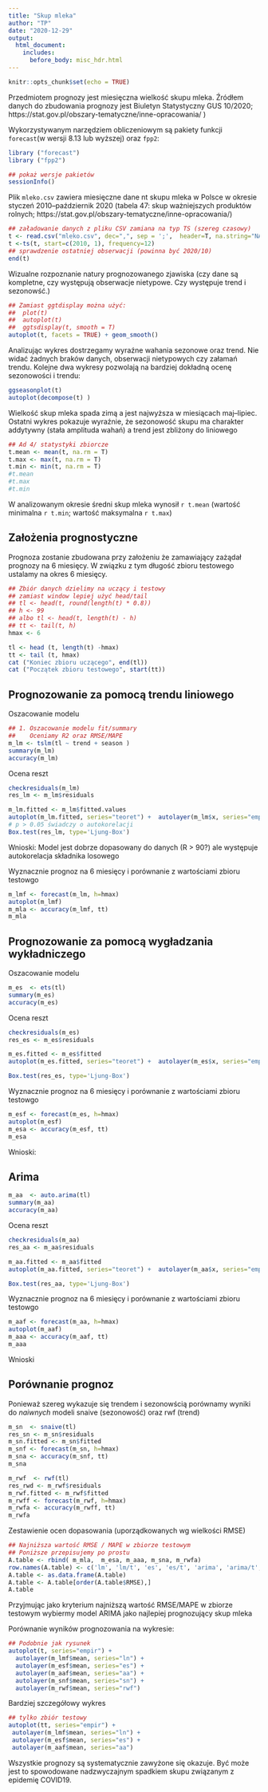 ```yaml
---
title: "Skup mleka"
author: "TP"
date: "2020-12-29"
output:
  html_document:
    includes:
      before_body: misc_hdr.html
---
```


```r
knitr::opts_chunk$set(echo = TRUE)
```

Przedmiotem prognozy jest miesięczna wielkość skupu mleka. Źródłem danych
do zbudowania prognozy jest Biuletyn Statystyczny GUS 10/2020; https://stat.gov.pl/obszary-tematyczne/inne-opracowania/ )

Wykorzystywanym narzędziem obliczeniowym są pakiety funkcji `forecast`(w wersji 8.13 lub wyższej) 
oraz `fpp2`:

```r
library ("forecast")
library ("fpp2")

## pokaż wersje pakietów
sessionInfo()
```

Plik `mleko.csv` zawiera miesięczne dane nt skupu mleka w Polsce w okresie
styczeń 2010--październik 2020 (tabela 47: skup ważniejszych produktów rolnych; https://stat.gov.pl/obszary-tematyczne/inne-opracowania/) 


```r
## załadowanie danych z pliku CSV zamiana na typ TS (szereg czasowy)
t <- read.csv("mleko.csv", dec=",", sep = ';',  header=T, na.string="NA");
t <-ts(t, start=c(2010, 1), frequency=12)
## sprawdzenie ostatniej obserwacji (powinna być 2020/10)
end(t)
```

Wizualne rozpoznanie natury prognozowanego zjawiska (czy dane są kompletne,
czy występują obserwacje nietypowe. Czy występuje trend i sezonowść.)

```r
## Zamiast ggtdisplay można użyć: 
##  plot(t)
##  autoplot(t) 
##  ggtsdisplay(t, smooth = T)
autoplot(t, facets = TRUE) + geom_smooth()
```

Analizując wykres dostrzegamy wyraźne wahania sezonowe oraz trend. 
Nie widać żadnych braków danych, obserwacji nietypowych czy załamań trendu.
Kolejne dwa wykresy
pozwolają na bardziej dokładną ocenę sezonowości i trendu:

```r
ggseasonplot(t)
autoplot(decompose(t) )
```

Wielkość skup mleka spada zimą a jest najwyższa w miesiącach maj--lipiec. Ostatni wykres
pokazuje wyraźnie, że sezonowość
skupu ma charakter addytywny (stała amplituda wahań) a trend jest zbliżony do liniowego

```r
## Ad 4/ statystyki zbiorcze
t.mean <- mean(t, na.rm = T)
t.max <- max(t, na.rm = T)
t.min <- min(t, na.rm = T)
#t.mean
#t.max
#t.min
```

W analizowanym okresie średni skup mleka wynosił `r t.mean` (wartość minimalna `r t.min`; wartość
maksymalna `r t.max`)

## Założenia prognostyczne

Prognoza zostanie zbudowana przy założeniu że zamawiający 
zażądał prognozy na 6 miesięcy. 
W związku z tym długość zbioru testowego ustalamy na okres 6 miesięcy.

```r
## Zbiór danych dzielimy na uczący i testowy
## zamiast window lepiej użyć head/tail
## tl <- head(t, round(length(t) * 0.8))
## h <- 99
## albo tl <- head(t, length(t) - h)
## tt <- tail(t, h)
hmax <- 6

tl <- head (t, length(t) -hmax)
tt <- tail (t, hmax)
cat ("Koniec zbioru uczącego", end(tl))
cat ("Początek zbioru testowego", start(tt))
```

## Prognozowanie za pomocą trendu liniowego

Oszacowanie modelu

```r
## 1. Oszacowanie modelu fit/summary
##    Oceniamy R2 oraz RMSE/MAPE
m_lm <- tslm(tl ~ trend + season )
summary(m_lm)
accuracy(m_lm)
```

Ocena reszt

```r
checkresiduals(m_lm)
res_lm <- m_lm$residuals
```

```r
m_lm.fitted <- m_lm$fitted.values
autoplot(m_lm.fitted, series="teoret") +  autolayer(m_lm$x, series="empir")
# p > 0.05 świadczy o autokorelacji
Box.test(res_lm, type='Ljung-Box')
```

Wnioski: Model jest dobrze dopasowany do danych (R > 90?) ale występuje
autokorelacja składnika losowego

Wyznacznie prognoz na 6 miesięcy i porównanie z wartościami zbioru testowgo

```r
m_lmf <- forecast(m_lm, h=hmax)
autoplot(m_lmf)
m_mla <- accuracy(m_lmf, tt)
m_mla
```

## Prognozowanie za pomocą wygładzania wykładniczego

Oszacowanie modelu

```r
m_es  <- ets(tl)
summary(m_es)
accuracy(m_es)
```

Ocena reszt

```r
checkresiduals(m_es)
res_es <- m_es$residuals

m_es.fitted <- m_es$fitted
autoplot(m_es.fitted, series="teoret") +  autolayer(m_es$x, series="empir")

Box.test(res_es, type='Ljung-Box')
```

Wyznacznie prognoz na 6 miesięcy i porównanie z wartościami zbioru testowgo

```r
m_esf <- forecast(m_es, h=hmax)
autoplot(m_esf)
m_esa <- accuracy(m_esf, tt)
m_esa
```

Wnioski:

## Arima

```r
m_aa  <- auto.arima(tl)
summary(m_aa)
accuracy(m_aa)
```

Ocena reszt

```r
checkresiduals(m_aa)
res_aa <- m_aa$residuals

m_aa.fitted <- m_aa$fitted
autoplot(m_aa.fitted, series="teoret") +  autolayer(m_aa$x, series="empir")

Box.test(res_aa, type='Ljung-Box')
```

Wyznacznie prognoz na 6 miesięcy i porównanie z wartościami zbioru testowgo

```r
m_aaf <- forecast(m_aa, h=hmax)
autoplot(m_aaf)
m_aaa <- accuracy(m_aaf, tt)
m_aaa
```

Wnioski

## Porównanie prognoz

Ponieważ szereg wykazuje się trendem i sezonowścią porównamy wyniki
do *naiwnych* modeli snaive (sezonowość) oraz rwf (trend)

```r
m_sn  <- snaive(tl)
res_sn <- m_sn$residuals
m_sn.fitted <- m_sn$fitted
m_snf <- forecast(m_sn, h=hmax)
m_sna <- accuracy(m_snf, tt)
m_sna

m_rwf  <- rwf(tl)
res_rwd <- m_rwf$residuals
m_rwf.fitted <- m_rwf$fitted
m_rwff <- forecast(m_rwf, h=hmax)
m_rwfa <- accuracy(m_rwff, tt)
m_rwfa
```

Zestawienie ocen dopasowania (uporządkowanych wg wielkości RMSE)

```r
## Najniższa wartość RMSE / MAPE w zbiorze testowym
## Poniższe przepisujemy po prostu
A.table <- rbind( m_mla,  m_esa, m_aaa, m_sna, m_rwfa)
row.names(A.table) <- c('lm', 'lm/t', 'es', 'es/t', 'arima', 'arima/t', 'sna', 'sna/t', 'rwf', 'ref/t')
A.table <- as.data.frame(A.table)
A.table <- A.table[order(A.table$RMSE),]
A.table
```

Przyjmując jako kryterium najniższą wartość RMSE/MAPE w zbiorze testowym
wybiermy model ARIMA jako najlepiej prognozujący skup mleka

Porównanie wyników prognozowania na wykresie:

```r
## Podobnie jak rysunek
autoplot(t, series="empir") +  
  autolayer(m_lmf$mean, series="ln") +
  autolayer(m_esf$mean, series="es") +
  autolayer(m_aaf$mean, series="aa") +
  autolayer(m_snf$mean, series="sn") +
  autolayer(m_rwf$mean, series="rwf")
 ```
 Bardziej szczegółowy wykres 
 
 ```r
## tylko zbiór testowy 
autoplot(tt, series="empir") +  
  autolayer(m_lmf$mean, series="ln") +
  autolayer(m_esf$mean, series="es") +
  autolayer(m_aaf$mean, series="aa")
```

Wszystkie prognozy są systematycznie zawyżone się okazuje. Być może 
jest to spowodowane nadzwyczajnym spadkiem skupu związanym z epidemię COVID19.


